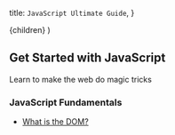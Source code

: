   title: `JavaScript Ultimate Guide`,
}

  <UltimateGuide frontMatter={meta}>{children}</UltimateGuide>
)

## Get Started with JavaScript

Learn to make the web do magic tricks

### JavaScript Fundamentals

<!-- - [The Real Introduction to JavaScript](/learn/javascript/javascript-introduction) -->

- [What is the DOM?](/learn/javascript/the-dom)
<!-- - [Interacting with the DOM](/learn/javascript/interact-DOM) -->
